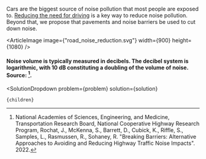 


Cars are the biggest source of noise pollution that most people are exposed to. [Reducing the need for driving](/cities/cities_mobility/development_sets) is a key way to reduce noise pollution. Beyond that, we propose that pavements and noise barriers be used to cut down noise.

<ArticleImage image={"road_noise_reduction.svg"} width={900} height={1080} />
#### Noise volume is typically measured in decibels. The decibel system is logarithmic, with 10 dB constituting a doubling of the volume of noise. Source: [^"11"].

[^"11"]: National Academies of Sciences, Engineering, and Medicine, Transportation Research Board, National Cooperative Highway Research Program, Rochat, J., McKenna, S., Barrett, D., Cubick, K., Riffle, S., Samples, L., Rasmussen, R., Sohaney, R. "Breaking Barriers: Alternative Approaches to Avoiding and Reducing Highway Traffic Noise Impacts". 2022.

  <SolutionDropdown 
    problem={problem} 
    solution={solution}
  >
    {children}
  </SolutionDropdown>
